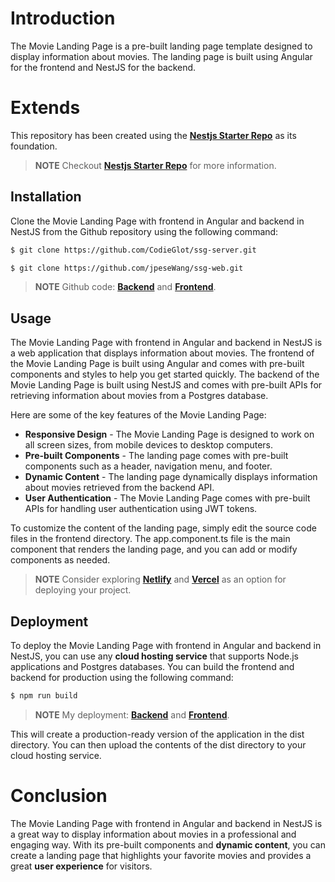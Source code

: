 # Introduction

The Movie Landing Page is a pre-built landing page template designed to display information about movies. The landing page is built using Angular for the frontend and NestJS for the backend.

# Extends

This repository has been created using the **[Nestjs Starter Repo](/starter-repos/nestjs-starter-repo)** as its foundation.

> **NOTE** Checkout **[Nestjs Starter Repo](/starter-repos/nestjs-starter-repo)** for more information.

## Installation

Clone the Movie Landing Page with frontend in Angular and backend in NestJS from the Github repository using the following command:

```bash
$ git clone https://github.com/CodieGlot/ssg-server.git
```

```bash
$ git clone https://github.com/jpeseWang/ssg-web.git
```

> **NOTE** Github code: **[Backend](https://github.com/CodieGlot/ssg-server)** and **[Frontend](https://github.com/jpeseWang/ssg-web)**.

## Usage

The Movie Landing Page with frontend in Angular and backend in NestJS is a web application that displays information about movies. The frontend of the Movie Landing Page is built using Angular and comes with pre-built components and styles to help you get started quickly. The backend of the Movie Landing Page is built using NestJS and comes with pre-built APIs for retrieving information about movies from a Postgres database.

Here are some of the key features of the Movie Landing Page:

- **Responsive Design** - The Movie Landing Page is designed to work on all screen sizes, from mobile devices to desktop computers.
- **Pre-built Components** - The landing page comes with pre-built components such as a header, navigation menu, and footer.
- **Dynamic Content** - The landing page dynamically displays information about movies retrieved from the backend API.
- **User Authentication** - The Movie Landing Page comes with pre-built APIs for handling user authentication using JWT tokens.

To customize the content of the landing page, simply edit the source code files in the frontend directory. The app.component.ts file is the main component that renders the landing page, and you can add or modify components as needed.

> **NOTE** Consider exploring **[Netlify](https://www.netlify.com/)** and **[Vercel](https://vercel.com/)** as an option for deploying your project.

## Deployment

To deploy the Movie Landing Page with frontend in Angular and backend in NestJS, you can use any **cloud hosting service** that supports Node.js applications and Postgres databases. You can build the frontend and backend for production using the following command:

```bash
$ npm run build
```

> **NOTE** My deployment: **[Backend](https://ssg-server-git-main-codieglot.vercel.app/)** and **[Frontend](https://ssg-web-lilac.vercel.app/)**.

This will create a production-ready version of the application in the dist directory. You can then upload the contents of the dist directory to your cloud hosting service.

# Conclusion

The Movie Landing Page with frontend in Angular and backend in NestJS is a great way to display information about movies in a professional and engaging way. With its pre-built components and **dynamic content**, you can create a landing page that highlights your favorite movies and provides a great **user experience** for visitors.
